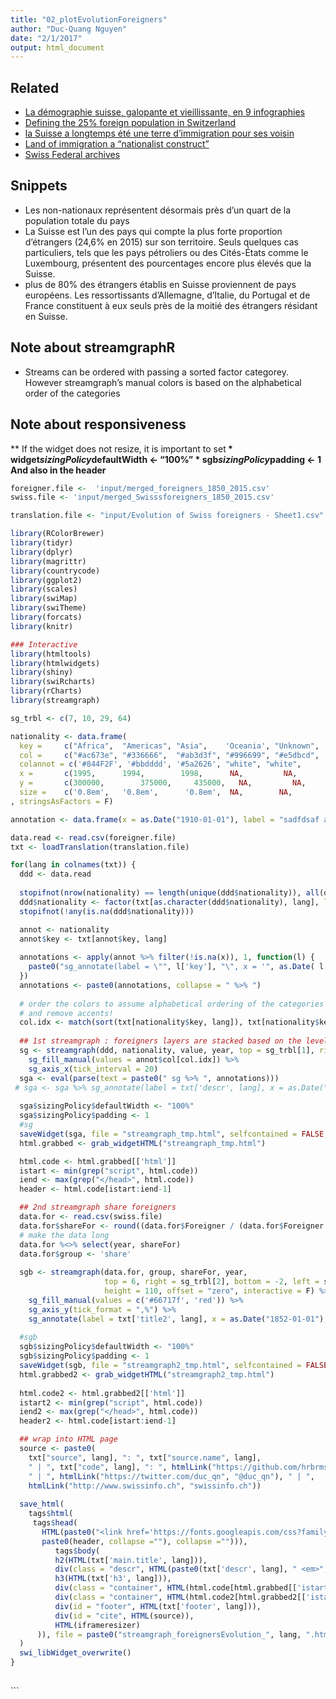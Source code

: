 ```yaml
---
title: "02_plotEvolutionForeigners"
author: "Duc-Quang Nguyen"
date: "2/1/2017"
output: html_document
---
```


## Related

* [La démographie suisse, galopante et vieillissante, en 9 infographies](http://www.swissinfo.ch/fre/politique/par-les-chiffres_la-démographie-suisse--galopante-et-vieillissante--en-9-infographies/41072892)
* [Defining the 25% foreign population in Switzerland](http://www.swissinfo.ch/eng/society/migration-series--part-1-_who-are-the-25--foreign-population-in-switzerland-/42412156)
* [la Suisse a longtemps été une terre d’immigration pour ses voisin](http://www.hebdo.ch/hebdo/cadrages/detail/démographie-la-suisse-longtemps-été-une-terre-d’immigration-pour-ses-voisins)
* [Land of immigration a "nationalist construct"](http://www.swissinfo.ch/eng/land-of-immigration-a--nationalist-construct-/30383440)
* [Swiss Federal archives](https://www.bar.admin.ch/bar/en/home/research/searching/topics/auf-den-spuren-von-aus--und-einwanderern/einwandererland-schweiz.html)

## Snippets
*  Les non-nationaux représentent désormais près d'un quart de la population totale du pays
* La Suisse est l'un des pays qui compte la plus forte proportion d'étrangers (24,6% en 2015) sur son territoire. Seuls quelques cas particuliers, tels que les pays pétroliers ou des Cités-États comme le Luxembourg, présentent des pourcentages encore plus élevés que la Suisse.
* plus de 80% des étrangers établis en Suisse proviennent de pays européens. Les ressortissants d'Allemagne, d'Italie, du Portugal et de France constituent à eux seuls près de la moitié des étrangers résidant en Suisse.

## Note about streamgraphR

* Streams can be ordered with passing a sorted factor categorey. However streamgraph's manual colors is based on the alphabetical order of the categories

## Note about responsiveness
** If the widget does not resize, it is important to set**
  * widget$sizingPolicy$defaultWidth <- "100%"
  * sgb$sizingPolicy$padding <- 1**
**And also in the header**
<meta name='viewport' content='width=device-width, initial-scale=1, maximum-scale=1'>

```r
foreigner.file <-  'input/merged_foreigners_1850_2015.csv'
swiss.file <- 'input/merged_Swisssforeigners_1850_2015.csv'

translation.file <- "input/Evolution of Swiss foreigners - Sheet1.csv"

library(RColorBrewer)
library(tidyr)
library(dplyr)
library(magrittr)
library(countrycode)
library(ggplot2)
library(scales)
library(swiMap)
library(swiTheme)
library(forcats)
library(knitr)

### Interactive 
library(htmltools)
library(htmlwidgets)
library(shiny)
library(swiRcharts)
library(rCharts)
library(streamgraph)

sg_trbl <- c(7, 10, 29, 64)

nationality <- data.frame(
  key =     c("Africa",  "Americas", "Asia",    'Oceania', "Unknown",   "Austria", "Turkey",  "Spain",   "France",   "Portugal", "Ex-Yugoslavia", "Germany", "Italy", "Other European country"),
  col =     c("#ac673e", "#336666",  "#ab3d3f", "#996699", "#e5dbcd",   "#b3cccc", "#C87963", "#5879a3", "#303e6c",  "#87a1b8",  "#9db6c2",       "#708dad",  "#345284","#d9e6f2"),
  colannot = c('#844F2F', '#bbdddd', '#5a2626', "white", "white",       "#5c8a8a"   , '#713828' , '#283F65', '#C9D6D6', '#304E75', '#3b535e',       'white', 'white', '#7a8c9f'),
  x =       c(1995,      1994,        1998,      NA,         NA,         1907,        1992,      1970,      1995,        1996,      1986,            1907,      1967,     1973),
  y =       c(300000,        375000,     435000,   NA,         NA,         790000,        575000,    714000,    720000,      810000,    1050000,       1025000,     1250000,  1720000),
  size =    c('0.8em',   '0.8em',      '0.8em',  NA,        NA,          '0.75em',      '0.72em',   '0.72em',   '0.72em',   '0.85em',  '0.95em',         '1.3em',      '1.3em',   '1em' )
, stringsAsFactors = F)

annotation <- data.frame(x = as.Date("1910-01-01"), label = "sadfdsaf asdfsdaf")

```

```r
data.read <- read.csv(foreigner.file)
txt <- loadTranslation(translation.file)

for(lang in colnames(txt)) {
  ddd <- data.read
  
  stopifnot(nrow(nationality) == length(unique(ddd$nationality)), all(ddd$nationality %in% nationality$key))
  ddd$nationality <- factor(txt[as.character(ddd$nationality), lang], levels = txt[nationality$key, lang])
  stopifnot(!any(is.na(ddd$nationality)))

  annot <- nationality 
  annot$key <- txt[annot$key, lang]
  
  annotations <- apply(annot %>% filter(!is.na(x)), 1, function(l) {
    paste0("sg_annotate(label = \"", l['key'], "\", x = '", as.Date( l['x'], format = "%Y"), "', y = ", as.numeric(l['y']), ", color = '", l['colannot'], "', size = '",  l['size'], "')")
  })
  annotations <- paste0(annotations, collapse = " %>% ")
  
  # order the colors to assume alphabetical ordering of the categories
  # and remove accents!
  col.idx <- match(sort(txt[nationality$key, lang]), txt[nationality$key, lang])
  
  ## 1st streamgraph : foreigners layers are stacked based on the levels
  sg <- streamgraph(ddd, nationality, value, year, top = sg_trbl[1], right = sg_trbl[2], bottom = sg_trbl[3], left = sg_trbl[4], height = 550) %>%
    sg_fill_manual(values = annot$col[col.idx]) %>%
    sg_axis_x(tick_interval = 20)
  sga <- eval(parse(text = paste0(" sg %>% ", annotations))) 
 # sga <- sga %>% sg_annotate(label = txt['descr', lang], x = as.Date("1855-01-01"), y = 2000000, color = 'black', size = "18")
  
  sga$sizingPolicy$defaultWidth <- "100%"
  sga$sizingPolicy$padding <- 1
  #sg
  saveWidget(sga, file = "streamgraph_tmp.html", selfcontained = FALSE, libdir = "js")
  html.grabbed <- grab_widgetHTML("streamgraph_tmp.html")

  html.code <- html.grabbed[['html']]
  istart <- min(grep("script", html.code))
  iend <- max(grep("</head>", html.code))
  header <- html.code[istart:iend-1]

  ## 2nd streamgraph share foreigners  
  data.for <- read.csv(swiss.file)
  data.for$shareFor <- round((data.for$Foreigner / (data.for$Foreigner + data.for$Swiss)), 3)
  # make the data long
  data.for %<>% select(year, shareFor)
  data.for$group <- 'share'
  
  sgb <- streamgraph(data.for, group, shareFor, year, 
                     top = 6, right = sg_trbl[2], bottom = -2, left = sg_trbl[4], 
                     height = 110, offset = "zero", interactive = F) %>% 
    sg_fill_manual(values = c('#66717f', 'red')) %>%
    sg_axis_y(tick_format = ",%") %>%
    sg_annotate(label = txt['title2', lang], x = as.Date("1852-01-01"), y = 0.22, color = '#2F343B', size = 15)
  
  #sgb
  sgb$sizingPolicy$defaultWidth <- "100%"
  sgb$sizingPolicy$padding <- 1
  saveWidget(sgb, file = "streamgraph2_tmp.html", selfcontained = FALSE, libdir = "js")
  html.grabbed2 <- grab_widgetHTML("streamgraph2_tmp.html")
  
  html.code2 <- html.grabbed2[['html']]
  istart2 <- min(grep("script", html.code))
  iend2 <- max(grep("</head>", html.code))
  header2 <- html.code[istart:iend-1]

  ## wrap into HTML page
  source <- paste0(
    txt["source", lang], ": ", txt["source.name", lang],
    " | ", txt["code", lang], ": ", htmlLink("https://github.com/hrbrmstr/streamgraph", "streamgraphR"),
    " | ", htmlLink("https://twitter.com/duc_qn", "@duc_qn"), " | ", 
    htmlLink("http://www.swissinfo.ch", "swissinfo.ch"))
  
  save_html(
    tags$html(
     tags$head(
       HTML(paste0("<link href='https://fonts.googleapis.com/css?family=Open+Sans+Condensed:300,700,300italic&subset=latin,cyrillic' rel='stylesheet' type='text/css'> <meta name='viewport' content='width=device-width, initial-scale=1, maximum-scale=1'>",
       paste0(header, collapse =""), collapse =""))),
          tags$body(
          h2(HTML(txt['main.title', lang])),
          div(class = "descr", HTML(paste0(txt['descr', lang], " <em>", txt['descr2', lang], "</em>"))),
          h3(HTML(txt['h3', lang])),
          div(class = "container", HTML(html.code[html.grabbed[['istart']]:html.grabbed[['iend']]])),
          div(class = "container", HTML(html.code2[html.grabbed2[['istart']]:html.grabbed2[['iend']]])),
          div(id = "footer", HTML(txt['footer', lang])),
          div(id = "cite", HTML(source)),
          HTML(iframeresizer)
      )), file = paste0("streamgraph_foreignersEvolution_", lang, ".html"), libdir = "js"
  )
  swi_libWidget_overwrite()  
}
  

```

```